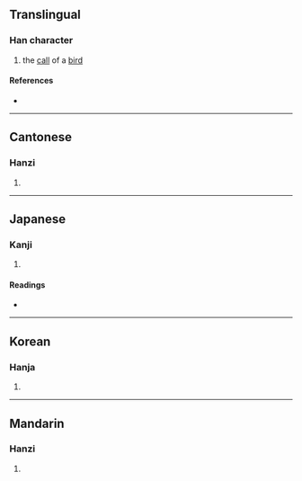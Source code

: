 {{character info/new}}
==Translingual==

===Han character===
{{Han char|rn=30|rad=口|as=10|sn=13|four=62017|canj=RVVU|ids=⿰口邕}}

# the [[call]] of a [[bird]]

====References====
* {{Han ref|kx=0202.100|dkj=04054|dj=0424.330|hdz=10672.070|uh=55C8|ud=21960|bh=DCDC|bd=56540}}

----

==Cantonese==

===Hanzi===
{{yue-hanzi|jyut=[[jung1]]|y=yung1}}

# {{rfdef|yue|sort=口10}}

----

==Japanese==

===Kanji===
{{ja-kanji|grade=|rs=口10}}

# {{rfdef|ja|sort=口10}}

====Readings====
* {{ja-readings|on=[[よう]] (yō), [[ゆ]] (yu)|kun=}}

----

==Korean==

===Hanja===
{{ko-hanja|hangeul=옹|rv=ong|mr=ong}}

# {{rfdef|ko|sort=口10}}

----

==Mandarin==

===Hanzi===
{{cmn-hanzi|pin=[[yōng]] ([[yong1]])|wg=yung<sup>1</sup>}}

# {{rfdef|cmn|sort=口10}}